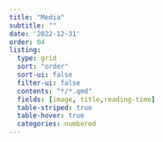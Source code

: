 ```yaml
---
title: "Media"
subtitle: ""
date: '2022-12-31'
order: 04
listing:
  type: grid
  sort: "order"
  sort-ui: false
  filter-ui: false
  contents: "*/*.qmd"
  fields: [image, title,reading-time]
  table-striped: true
  table-hover: true
  categories: numbered
---
```


